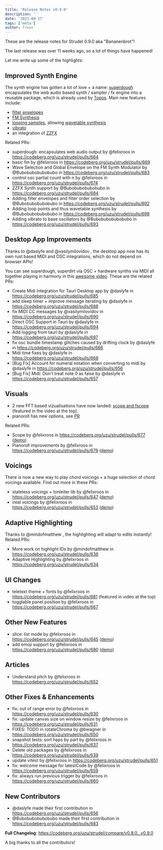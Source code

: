 ```yaml
---
title: 'Release Notes v0.9.0'
description: ''
date: '2023-09-17'
tags: ['meta']
author: froos
---
```


These are the release notes for Strudel 0.9.0 aka "Bananenbrot"!

The last release was over 11 weeks ago, so a lot of things have happened!

Let me write up some of the highlights:

## Improved Synth Engine

The synth engine has gotten a lot of love + a name: [superdough](https://www.npmjs.com/package/superdough) encapsulates the web audio based synth / sampler / fx engine into a reusable package, which is already used by [Topos](https://topos.raphaelforment.fr/).
Main new features include:

- [filter envelopes](https://strudel.tidalcycles.org/learn/effects#filter-envelope)
- [FM Synthesis](https://strudel.tidalcycles.org/learn/synths#fm-synthesis)
- [looping samples](https://strudel.tidalcycles.org/learn/samples#loop), allowing [wavetable synthesis](https://strudel.tidalcycles.org/?I9myTNQoKKaP)
- [vibrato](https://strudel.tidalcycles.org/learn/synths#vibrato)
- an integration of [ZZFX](https://strudel.tidalcycles.org/learn/synths#zzfx)


<Youtube client:only="react" id="5ByKVG7jiO4" />

Related PRs:

- superdough: encapsulates web audio output by @felixroos in https://codeberg.org/uzu/strudel/pulls/664
- basic fm by @felixroos in https://codeberg.org/uzu/strudel/pulls/669
- Wave Selection and Global Envelope on the FM Synth Modulator by @Bubobubobubobubo in https://codeberg.org/uzu/strudel/pulls/683
- control osc partial count with n by @felixroos in https://codeberg.org/uzu/strudel/pulls/674
- ZZFX Synth support by @Bubobubobubobubo in https://codeberg.org/uzu/strudel/pulls/684
- Adding filter envelopes and filter order selection by @Bubobubobubobubo in https://codeberg.org/uzu/strudel/pulls/692
- Adding loop points and thus wavetable synthesis by @Bubobubobubobubo in https://codeberg.org/uzu/strudel/pulls/698
- Adding vibrato to base oscillators by @Bubobubobubobubo in https://codeberg.org/uzu/strudel/pulls/693

## Desktop App Improvements

Thanks to @daslyfe and @vasilymilovidov , the desktop app now has its own rust based MIDI and OSC integrations,
which do not depend on browser APIs!

You can see superdough, superdirt via OSC + hardware synths via MIDI all together playing in harmony in this [awesome video](https://www.youtube.com/watch?v=lxQgBeLQBgk). These are the related PRs:

- Create Midi Integration for Tauri Desktop app by @daslyfe in https://codeberg.org/uzu/strudel/pulls/685
- add sleep timer + improve message iterating by @daslyfe in https://codeberg.org/uzu/strudel/pulls/688
- fix MIDI CC messages by @vasilymilovidov in https://codeberg.org/uzu/strudel/pulls/690
- Direct OSC Support in Tauri by @daslyfe in https://codeberg.org/uzu/strudel/pulls/694
- Add logging from tauri by @daslyfe in https://codeberg.org/uzu/strudel/pulls/697
- fix osc bundle timestamp glitches caused by drifting clock by @daslyfe in https://codeberg.org/uzu/strudel/pulls/666
- Midi time fixes by @daslyfe in https://codeberg.org/uzu/strudel/pulls/668
- [Bug Fix] Account for numeral notation when converting to midi by @daslyfe in https://codeberg.org/uzu/strudel/pulls/656
- [Bug Fix] Midi: Don't treat note 0 as false by @daslyfe in https://codeberg.org/uzu/strudel/pulls/657

## Visuals

- 2 new FFT based vizualisations have now landed: [scope and fscope](https://codeberg.org/uzu/strudel/pulls/677) (featured in the video at the top).
- pianoroll has new options, see [PR](https://codeberg.org/uzu/strudel/pulls/679)

Related PRs:

- Scope by @felixroos in https://codeberg.org/uzu/strudel/pulls/677 ([demo](https://strudel.tidalcycles.org/?hXVQF-KxMI8p))
- Pianoroll improvements by @felixroos in https://codeberg.org/uzu/strudel/pulls/679 ([demo](https://strudel.tidalcycles.org/?aPMKqXGVMgSM))

## Voicings

There is now a new way to play chord voicings + a huge selection of chord voicings available. Find out more in these PRs:

- stateless voicings + tonleiter lib by @felixroos in https://codeberg.org/uzu/strudel/pulls/647 ([demo](https://strudel.tidalcycles.org/?FoILM0Hs9y9f))
- ireal voicings by @felixroos in https://codeberg.org/uzu/strudel/pulls/653 ([demo](https://strudel.tidalcycles.org/?bv_TjY9hOC28))

## Adaptive Highlighting

Thanks to @mindofmatthew , the highlighting will adapt to edits instantly! Related PRs:

- More work on highlight IDs by @mindofmatthew in https://codeberg.org/uzu/strudel/pulls/636
- Adaptive Highlighting by @felixroos in https://codeberg.org/uzu/strudel/pulls/634

## UI Changes

- teletext theme + fonts by @felixroos in https://codeberg.org/uzu/strudel/pulls/681 (featured in video at the top)
- togglable panel position by @felixroos in https://codeberg.org/uzu/strudel/pulls/667

## Other New Features

- slice: list mode by @felixroos in https://codeberg.org/uzu/strudel/pulls/645 ([demo](https://strudel.tidalcycles.org/?bAYIqz5NLjRr))
- add emoji support by @felixroos in https://codeberg.org/uzu/strudel/pulls/680 ([demo](https://strudel.tidalcycles.org/?a6FgLz475gN9))

## Articles

- Understand pitch by @felixroos in https://codeberg.org/uzu/strudel/pulls/652

## Other Fixes & Enhancements

- fix: out of range error by @felixroos in https://codeberg.org/uzu/strudel/pulls/630
- fix: update canvas size on window resize by @felixroos in https://codeberg.org/uzu/strudel/pulls/631
- FIXES: TODO in rotateChroma by @bwagner in https://codeberg.org/uzu/strudel/pulls/650
- snapshot tests: sort haps by part by @felixroos in https://codeberg.org/uzu/strudel/pulls/637
- Delete old packages by @felixroos in https://codeberg.org/uzu/strudel/pulls/639
- update vitest by @felixroos in https://codeberg.org/uzu/strudel/pulls/651
- fix: welcome message for latestCode by @felixroos in https://codeberg.org/uzu/strudel/pulls/659
- fix: always run previous trigger by @felixroos in https://codeberg.org/uzu/strudel/pulls/660

## New Contributors

- @daslyfe made their first contribution in https://codeberg.org/uzu/strudel/pulls/656
- @Bubobubobubobubo made their first contribution in https://codeberg.org/uzu/strudel/pulls/683

**Full Changelog**: https://codeberg.org/uzu/strudel/compare/v0.8.0...v0.9.0

A big thanks to all the contributors!
